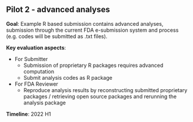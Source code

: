 ## Pilot 2 - advanced analyses

**Goal**: Example R based submission contains advanced analyses, submission through the current FDA e-submission system and process (e.g. codes will be submitted as .txt files).

**Key evaluation aspects**:

- For Submitter
  - Submission of proprietary R packages requires advanced computation
  - Submit analysis codes as R package
- For FDA Reviewer
  - Reproduce analysis results by reconstructing submitted proprietary packages / retrieving open source packages and rerunning the analysis package

**Timeline**: 2022 H1